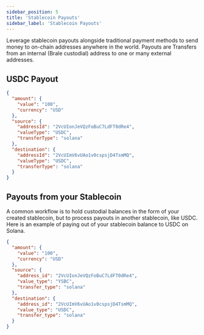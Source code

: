 ```yaml
---
sidebar_position: 5
title: 'Stablecoin Payouts'
sidebar_label: 'Stablecoin Payouts'
---
```


<p class="intro-subheading">
  Leverage stablecoin payouts alongside traditional payment methods to send money to on-chain
  addresses anywhere in the world. Payouts are Transfers from an internal (Brale custodial) address
  to one or many external addresses.
</p>

## USDC Payout

<HTTPMethod method="POST" endpoint="https://api.brale.xyz/accounts/account_id/transfer" />

```json title="Request"
{
  "amount": {
    "value": "100",
    "currency": "USD"
  },
  "source": {
    "addressId": "2VcUIonJeVQzFoBuC7LdFT0dRe4",
    "valueType": "USDC",
    "transferType": "solana"
  },
  "destination": {
    "addressId": "2VcUImV6vUAo1v0cspsjD4TsmMQ",
    "valueType": "USDC",
    "transferType": "solana"
  }
}
```

## Payouts from your Stablecoin

A common workflow is to hold custodial balances in the form of your created stablecoin, but to process payouts in another stablecoin, like USDC. Here is an example of paying out of your stablecoin balance to USDC on Solana.

<HTTPMethod method="POST" endpoint="https://api.brale.xyz/accounts/account_id/transfers" />

```json title="Request"
{
  "amount": {
    "value": "100",
    "currency": "USD"
  },
  "source": {
    "address_id": "2VcUIonJeVQzFoBuC7LdFT0dRe4",
    "value_type": "YSBC",
    "transfer_type": "solana"
  },
  "destination": {
    "address_id": "2VcUImV6vUAo1v0cspsjD4TsmMQ",
    "value_type": "USDC",
    "transfer_type": "solana"
  }
}
```
